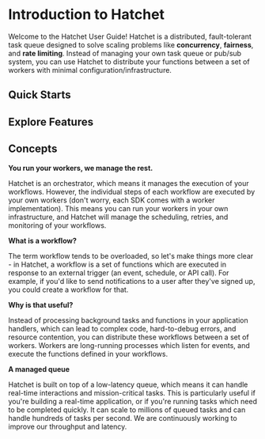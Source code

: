 
# Introduction to Hatchet

Welcome to the Hatchet User Guide! Hatchet is a distributed, fault-tolerant task queue designed to solve scaling problems like **concurrency**, **fairness**, and **rate limiting**. Instead of managing your own task queue or pub/sub system, you can use Hatchet to distribute your functions between a set of workers with minimal configuration/infrastructure.

## Quick Starts
<Docsnavigator />

## Explore Features
<FeaturesNavigator />

## Concepts

**You run your workers, we manage the rest.**

Hatchet is an orchestrator, which means it manages the execution of your workflows. However, the individual steps of each workflow are executed by your own workers (don't worry, each SDK comes with a worker implementation). This means you can run your workers in your own infrastructure, and Hatchet will manage the scheduling, retries, and monitoring of your workflows.

**What is a workflow?**

The term workflow tends to be overloaded, so let's make things more clear - in Hatchet, a workflow is a set of functions which are executed in response to an external trigger (an event, schedule, or API call). For example, if you'd like to send notifications to a user after they've signed up, you could create a workflow for that.

**Why is that useful?**

Instead of processing background tasks and functions in your application handlers, which can lead to complex code, hard-to-debug errors, and resource contention, you can distribute these workflows between a set of workers. Workers are long-running processes which listen for events, and execute the functions defined in your workflows.

**A managed queue**

Hatchet is built on top of a low-latency queue, which means it can handle real-time interactions and mission-critical tasks. This is particularly useful if you're building a real-time application, or if you're running tasks which need to be completed quickly. It can scale to millions of queued tasks and can handle hundreds of tasks per second. We are continuously working to improve our throughput and latency.

